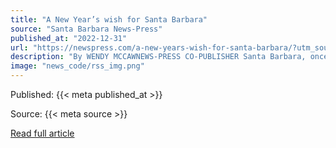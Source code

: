 ```yaml
---
title: "A New Year’s wish for Santa Barbara"
source: "Santa Barbara News-Press"
published_at: "2022-12-31"
url: "https://newspress.com/a-new-years-wish-for-santa-barbara/?utm_source=rss&utm_medium=rss&utm_campaign=a-new-years-wish-for-santa-barbara"
description: "By WENDY MCCAWNEWS-PRESS CO-PUBLISHER Santa Barbara, once the gem of the Central Coast, is deteriorating into&#8230;The post A New Year&#8217;s wish for Santa Barbara appeared first on Santa Barbara News-Press."
image: "news_code/rss_img.png"
---
```



  Published: {{< meta published_at >}}
  

  Source: {{< meta source >}}
  

  [Read full article]({{< meta url >}})
  

